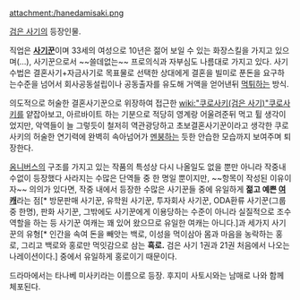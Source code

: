 attachment:/hanedamisaki.png

[[검은 사기]]의 등장인물.

직업은 '''[[사기꾼]]'''이며 33세의 여성으로 10년은 젊어 보일 수 있는 화장스킬을 가지고 있으며(…), 사기꾼으로서 ~~쓸데없는~~ 프로의식과 자부심도 나름대로 가지고 있다. 사기수법은 결혼사기+자금사기로 목표물로 선택한 상대에게 결혼을 빌미로 푼돈을 요구하는수준을 넘어서 회사공동설립이나 공동출자를 유도해 거액을 얻어낸뒤 [[먹튀]]하는 방식.

의도적으로 허술한 결혼사기꾼으로 위장하여 접근한 [[wiki:"쿠로사키(검은 사기)"쿠로사키]]를 얕잡아보고, 아르바이트 하는 기분으로 적당히 영계랑 어울려준뒤 먹고 튈 생각이었지만, 악역들이 늘 그렇듯이 철저히 역관광당하고 초보결혼사기꾼이라고 생각한 쿠로사키의 허술한 연기력에 완벽히 속아넘어가 [[멘붕]]하는 듯한 안습한 모습까지 보여주며 퇴장한다.

[[옴니버스]]의 구조를 가지고 있는 작품의 특성상 다시 나올일도 없을 뿐만 아니라 작중내 수없이 등장했다 사라지는 수많은 단역들 중 한 명일 뿐이지만, ~~항목이 작성된 이유이자~~ 의의가 있다면, 작중 내에서 등장한 수많은 사기꾼들 중에 유일하게 '''젊고 예쁜 [[여캐]]'''라는 점[* 방문판매 사기꾼, 유학원 사기꾼, 투자회사 사기꾼, ODA환류 사기꾼(그룹중 한명), 판화 사기꾼, 그밖에도 사기꾼에게 이용당하는 수준이 아니라 실질적으로 조수 역할을 하는 등 사기꾼 여캐는 꽤 있어 왔으므로 유일한 여캐는 아니다.]과 세가지 사기꾼의 유형[* 인간을 속여 돈을 빼앗는 백로, 이성을 먹이삼아 몸과 마음을 농락하는 홍로, 그리고 백로와 홍로만 먹잇감으로 삼는 '''흑로.''' 검은 사기 1권과 21권 처음에서 나오는 나레이션이다.] 중에서 유일하게 홍로이기 때문이다.

드라마에서는 타나베 미사키라는 이름으로 등장. 후지미 사토시와는 남매로 나와 함께 체포된다.
